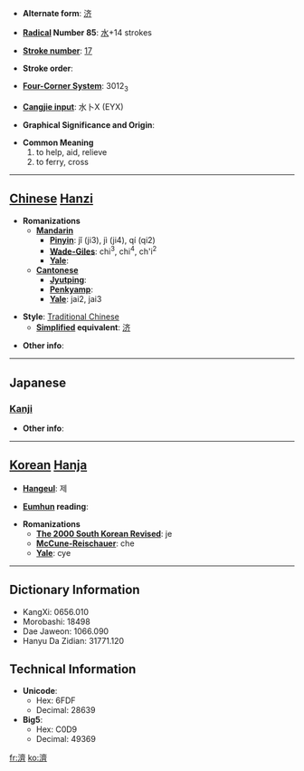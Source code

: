 * '''Alternate form''': [[济]]

* '''[[Wiktionary:Chinese radical index| Radical]] Number 85''': [[Wiktionary:Chinese radical index 水|水]]+14 strokes

* '''[[Wiktionary:Chinese total strokes index|Stroke number]]''': [[Wiktionary:Chinese total strokes index 17|17]]

* '''Stroke order''': 

* '''[[Wiktionary:Chinese four corner index|Four-Corner System]]''': 3012<sub>3</sub>

* '''[[Wiktionary:Chinese Cangjie index|Cangjie input]]''': 水卜X (EYX)

* '''Graphical Significance and Origin''': 

* '''Common Meaning'''
*#to help, aid, relieve
*# to ferry, cross


----

== [[Chinese]] [[Hanzi]] ==

* '''Romanizations'''
** '''[[Mandarin]]'''
*** '''[[Pinyin]]''': jǐ (ji3), jì (ji4), qí (qi2)
*** '''[[Wade-Giles]]''': chi<sup>3</sup>, chi<sup>4</sup>, ch'i<sup>2</sup>
*** '''[[Yale]]''': 
** '''[[Cantonese]]'''
*** '''[[Jyutping]]''':
*** '''[[Penkyamp]]''': 
*** '''[[Yale]]''': jai2, jai3

* '''Style''': [[Traditional Chinese]] 
** '''[[Simplified Chinese|Simplified]] equivalent''': [[济]]

* '''Other info''': 

----

==Japanese==
===[[Kanji]]===
{{kanji|on readings=[[さい]] (sai), [[せい]] (sei)
|kun readings=[[すむ]] (sumu)
}}

* '''Other info''':  

----

== [[Korean]] [[Hanja]] ==

* '''[[Hangeul]]''': 제

* '''[[Eumhun]] reading''': 

* '''Romanizations'''
** '''[[The 2000 South Korean Revised Romanization|The 2000 South Korean Revised]]''': je
** '''[[McCune-Reischauer]]''': che
** '''[[Yale]]''': cye

----

== Dictionary Information ==

* KangXi: 0656.010
* Morobashi: 18498
* Dae Jaweon: 1066.090
* Hanyu Da Zidian: 31771.120

== Technical Information ==

* '''Unicode''':
** Hex: 6FDF
** Decimal: 28639
* '''Big5''':
** Hex: C0D9
** Decimal: 49369

[[fr:濟]]
[[ko:濟]]